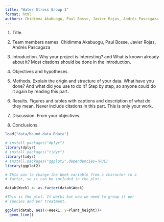```yaml
---
title: "Water Stress Group 1"
format: html
authors: Chidimma Akabuogu, Paul Bosse, Javier Rojas, Andrés Pascagaza
---
```


1.  Title.

2.  Team members names. Chidimma Akabuogu, Paul Bosse, Javier Rojas, Andrés Pascagaza

3.  Introduction. Why your project is interesting? and What is known already about it? Most citations should be done in the introduction.

4.  Objectives and hypotheses.

5.  Methods. Explain the origin and structure of your data. What have you done? And what did you use to do it? Step by step, so anyone could do it again by reading this part.

6.  Results. Figures and tables with captions and description of what do they mean. Never include citations in this part. This is only your work.

7.  Discussion. From your objectives.

8.  Conclusions.

```r
load("data/bound-data.Rdata")

# install.packages("dplyr")
library(dplyr)
# install.packages("tidyr")
library(tidyr)
# install.packages("ggplot2",dependencies=TRUE)
library(ggplot2)

# This was to change the Week variable from a character to a 
# factor, so it can be included in the plot.

datab$Week1 <- as.factor(datab$Week)

#This is the plot. It works but now we need to group it per
# species and per treatment.

ggplot(datab, aes(x=Week1, y=Plant_height))+
  geom_line()


```
